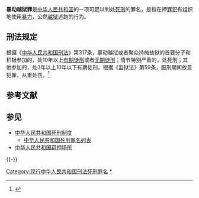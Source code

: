 '''暴动越狱罪'''是[[中华人民共和国|中华人民共和国]]的一项可足以判处[[死刑|死刑]]的罪名，是指在押[[罪犯|罪犯]]有组织地使用[[暴力|暴力]]，公然[[越狱|越狱]]逃跑的行为。

== 刑法规定 ==
根据《[[中华人民共和国刑法|中华人民共和国刑法]]》第317条，暴动越狱或者聚众持械劫狱的首要分子和积极参加的，处10年以上[[有期徒刑|有期徒刑]]或者[[无期徒刑|无期徒刑]]；情节特别严重的，处死刑；其他参加的，处3年以上10年以下有期徒刑。根据《监狱法》第59条，服刑期间故意犯罪，从重处罚。<ref>{{cite web|title=暴动越狱罪|url=http://www.hicourt.gov.cn/xingsh/xingsh_list.asp?id=329|accessdate=2013-11-24|publisher=天涯法律网|archive-url=https://web.archive.org/web/20131202234214/http://www.hicourt.gov.cn/xingsh/xingsh_list.asp?id=329|archive-date=2013-12-02|dead-url=yes}}</ref>

== 参考文献 ==
{{Reflist}}

== 参见 ==
* [[中华人民共和国死刑制度|中华人民共和国死刑制度]]
** [[中华人民共和国死刑罪名列表|中华人民共和国死刑罪名列表]]
* [[中华人民共和国羁押场所|中华人民共和国羁押场所]]

{{-}}
{{中华人民共和国刑法罪名}}
{{中华人民共和国死刑|罪名}}

[[Category:现行中华人民共和国刑法死刑罪名|Category:现行中华人民共和国刑法死刑罪名]]
[[Category:越獄|*]]